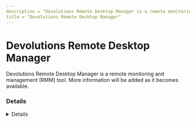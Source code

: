 ```yaml
---
description = "Devolutions Remote Desktop Manager is a remote monitoring and management (RMM) tool. More information will be added as it becomes available."
title = "Devolutions Remote Desktop Manager"
---
```




# Devolutions Remote Desktop Manager

Devolutions Remote Desktop Manager is a remote monitoring and management (RMM) tool. More information will be added as it becomes available.

### Details
<Details author={"ogmini"}
         category={""}
         created={"2025-06-02"}
         website={"https://devolutions.net/remote-desktop-manager/"}
         lastModified={"2025-06-02"}
         privileges={""}
         free={ false }
         verification={ false }
/>

#### Installation Paths
<Card code={ ["C:\\Program Files\\Devolutions\\Remote Desktop Manager", "*\\RemoteDesktopManager.exe"] }/>

#### Supported OS
<Badges color="warning" badges={ ["Windows", "Linux", "Android", "Mac", "IOS"] }/>


#### Known Vulnerabilities
- [https://www.cvedetails.com/version-list/22913/177721/1/Devolutions-Remote-Desktop-Manager-Powershell.html](https://www.cvedetails.com/version-list/22913/177721/1/Devolutions-Remote-Desktop-Manager-Powershell.html)


### Forensic Artifacts

#### Disk Artifacts
<EuiSpacer size="xl"/>
<DiskArtifacts data={ [{"File": "%localappdata%\\Devolutions\\RemoteDesktopManager\\Connections.log", "Description": "Log file showing connections, disconnections, actions on saved passwords and attachments, and other changes", "OS": "Windows", "Example": ["[5/20/2025 12:48:58 PM] Entry added - '192.168.0.xx' (RDP (Microsoft Remote Desktop))", "[5/20/2025 12:49:02 PM] Connecting - '192.168.0.xx' (RDP (Microsoft Remote Desktop))", "[5/20/2025 12:49:58 PM] Disconnected - '192.168.0.xx' (RDP (Microsoft Remote Desktop))", "[5/22/2025 11:07:39 AM] Password viewed - '192.168.0.xx' (RDP (Microsoft Remote Desktop))"]}, {"File": "%localappdata%\\Devolutions\\RemoteDesktopManager[GUID]\\Mru.xml", "Description": "Most recently used Connections", "OS": "Windows"}, {"File": "%localappdata%\\Devolutions\\RemoteDesktopManager\\Connections.db", "Description": "Default connections database. There can be others. Holds information and configuration about the connections", "OS": "Windows"}] }/>








### References
- [https://devolutions.net/remote-desktop-manager/](https://devolutions.net/remote-desktop-manager/)
- [https://ogmini.github.io/research#remote-desktop-manager](https://ogmini.github.io/research#remote-desktop-manager)

### Acknowledgements
- ogmini (https://ogmini.github.io/)
